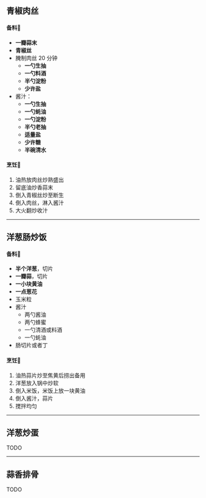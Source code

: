 <main className="prose prose-slate container mx-auto mt-24">

## 青椒肉丝

#### 备料🥒

- **一瓣蒜末**
- **青椒丝**
- 腌制肉丝 20 分钟
  - **一勺生抽**
  - **一勺料酒**
  - **半勺淀粉**
  - **少许盐**
- 酱汁：
  - **一勺生抽**
  - **一勺蚝油**
  - **一勺淀粉**
  - **半勺老抽**
  - **适量盐**
  - **少许糖**
  - **半碗清水**

#### 烹饪🍳

1. 油热放肉丝炒熟盛出
2. 留底油炒香蒜末
3. 倒入青椒丝炒至断生
4. 倒入肉丝，淋入酱汁
5. 大火翻炒收汁

---

## 洋葱肠炒饭

#### 备料🥒

- **半个洋葱**，切片
- **一瓣蒜**，切片
- **一小块黄油**
- **一点葱花**
- 玉米粒
- 酱汁
  - 两勺酱油
  - 两勺蜂蜜
  - 一勺清酒或料酒
  - 一勺蚝油
- 肠切片或者丁

#### 烹饪🍳

1. 油热蒜片炒至焦黄后捞出备用
2. 洋葱放入锅中炒软
3. 倒入米饭，米饭上放一块黄油
4. 倒入酱汁，蒜片
5. 搅拌均匀

---
## 洋葱炒蛋

TODO

---
## 蒜香排骨

TODO



</main>
